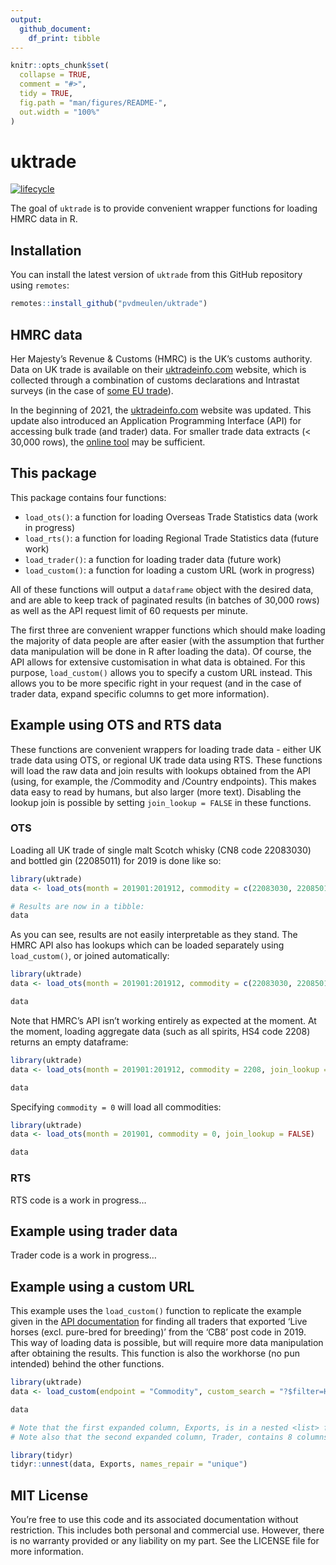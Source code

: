```yaml
---
output:
  github_document:
    df_print: tibble
---
```


<!-- README.md is generated from README.Rmd. Please edit that file -->

```r
knitr::opts_chunk$set(
  collapse = TRUE,
  comment = "#>",
  tidy = TRUE,
  fig.path = "man/figures/README-",
  out.width = "100%"
)
```
# uktrade

<!-- badges: start -->
[![lifecycle](https://img.shields.io/badge/lifecycle-experimental-orange.svg)](https://www.tidyverse.org/lifecycle/#experimental)
<!-- badges: end -->

The goal of `uktrade` is to provide convenient wrapper functions for loading HMRC data in R.

## Installation

You can install the latest version of `uktrade` from this GitHub repository using `remotes`:

``` r
remotes::install_github("pvdmeulen/uktrade")
```
## HMRC data

Her Majesty's Revenue & Customs (HMRC) is the UK's customs authority. Data on UK trade is available on their [uktradeinfo.com](https://www.uktradeinfo.com/) website, which is collected through a combination of customs declarations and Intrastat surveys (in the case of [some EU trade](https://www.gov.uk/intrastat)).

In the beginning of 2021, the [uktradeinfo.com](https://www.uktradeinfo.com/) website was updated. This update also introduced an Application Programming Interface (API) for accessing bulk trade (and trader) data. For smaller trade data extracts (< 30,000 rows), the [online tool](https://www.uktradeinfo.com/trade-data/) may be sufficient.

## This package

This package contains four functions:

* `load_ots()`: a function for loading Overseas Trade Statistics data (work in progress)
* `load_rts()`: a function for loading Regional Trade Statistics data (future work)
* `load_trader()`: a function for loading trader data (future work)
* `load_custom()`: a function for loading a custom URL (work in progress)

All of these functions will output a `dataframe` object with the desired data, and are able to keep track of paginated results (in batches of 30,000 rows) as well as the API request limit of 60 requests per minute.

The first three are convenient wrapper functions which should make loading the majority of data people are after easier (with the assumption that further data manipulation will be done in R after loading the data). Of course, the API allows for extensive customisation in what data is obtained. For this purpose, `load_custom()` allows you to specify a custom URL instead. This allows you to be more specific right in your request (and in the case of trader data, expand specific columns to get more information).

## Example using OTS and RTS data

These functions are convenient wrappers for loading trade data - either UK trade data using OTS, or regional UK trade data using RTS. These functions will load the raw data and join results with lookups obtained from the API (using, for example, the /Commodity and /Country endpoints). This makes data easy to read by humans, but also larger (more text). Disabling the lookup join is possible by setting `join_lookup = FALSE` in these functions.

### OTS

Loading all UK trade of single malt Scotch whisky (CN8 code 22083030) and bottled gin (22085011) for 2019 is done like so:

```r
library(uktrade)
data <- load_ots(month = 201901:201912, commodity = c(22083030, 22085011), join_lookup = FALSE)

# Results are now in a tibble:
data
```

As you can see, results are not easily interpretable as they stand. The HMRC API also has lookups which can be loaded separately using `load_custom()`, or joined automatically:

```r
library(uktrade)
data <- load_ots(month = 201901:201912, commodity = c(22083030, 22085011), join_lookup = TRUE)

data
```

Note that HMRC's API isn't working entirely as expected at the moment. At the moment, loading aggregate data (such as all spirits, HS4 code 2208) returns an empty dataframe:

```r
library(uktrade)
data <- load_ots(month = 201901:201912, commodity = 2208, join_lookup = FALSE)

data
```

Specifying `commodity = 0` will load all commodities:

```r
library(uktrade)
data <- load_ots(month = 201901, commodity = 0, join_lookup = FALSE)

data
```

### RTS

RTS code is a work in progress...

## Example using trader data

Trader code is a work in progress...

## Example using a custom URL

This example uses the `load_custom()` function to replicate the example given in the [API documentation](https://www.uktradeinfo.com/api-documentation/) for finding all traders that exported ‘Live horses (excl. pure-bred for breeding)’ from the ‘CB8’ post code in 2019. This way of loading data is possible, but will require more data manipulation after obtaining the results. This function is also the workhorse (no pun intended) behind the other functions.

```r
library(uktrade)
data <- load_custom(endpoint = "Commodity", custom_search = "?$filter=Hs6Code eq '010129'&$expand=Exports($filter=MonthId ge 201901 and MonthId le 201912 and startswith(Trader/PostCode, 'CB8'); $expand=Trader)", output = "tibble")

data
```


```r
# Note that the first expanded column, Exports, is in a nested <list> format. When unnested using tidyr::unnest(), we can see the final results.
# Note also that the second expanded column, Trader, contains 8 columns (which are TraderId, CompanyName, five Address columns, and PostCode).

library(tidyr)
tidyr::unnest(data, Exports, names_repair = "unique")
```

## MIT License

You're free to use this code and its associated documentation without restriction. This includes both personal and commercial use. However, there is no warranty provided or any liability on my part. See the LICENSE file for more information.
